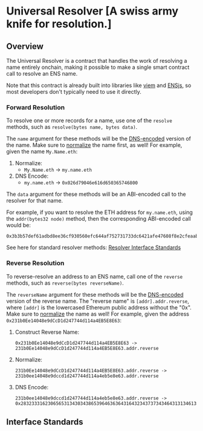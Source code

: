 
# Universal Resolver [A swiss army knife for resolution.]

## Overview

The Universal Resolver is a contract that handles the work of resolving a name entirely onchain, making it possible to make a single smart contract call to resolve an ENS name.

Note that this contract is already built into libraries like [viem](https://viem.sh) and [ENSjs](https://github.com/ensdomains/ensjs), so most developers don't typically need to use it directly.

### Forward Resolution

To resolve one or more records for a name, use one of the `resolve` methods, such as `resolve(bytes name, bytes data)`.

The `name` argument for these methods will be the [DNS-encoded](/resolution/names#dns) version of the name. Make sure to [normalize](/resolution/names#normalize) the name first, as well! For example, given the name `My.Name.eth`:

1. Normalize:
   - `My.Name.eth` -> `my.name.eth`
2. DNS Encode:
   - `my.name.eth` -> `0x026d79046e616d650365746800`

The `data` argument for these methods will be an ABI-encoded call to the resolver for that name.

For example, if you want to resolve the ETH address for `my.name.eth`, using the `addr(bytes32 node)` method, then the corresponding ABI-encoded call would be:

```
0x3b3b57def61adbd8ee36cf930560efc644af752731733dc6421afe47608f8e2cfeaabe2b
```

See here for standard resolver methods: [Resolver Interface Standards](/resolvers/interfaces)

### Reverse Resolution

To reverse-resolve an address to an ENS name, call one of the `reverse` methods, such as `reverse(bytes reverseName)`.

The `reverseName` argument for these methods will be the [DNS-encoded](/resolution/names#dns) version of the reverse name. The "reverse name" is `[addr].addr.reverse`, where `[addr]` is the lowercased Ethereum public address without the "0x". Make sure to [normalize](/resolution/names#normalize) the name as well! For example, given the address `0x231b0Ee14048e9dCcD1d247744d114a4EB5E8E63`:

1. Construct Reverse Name:
   ```
   0x231b0Ee14048e9dCcD1d247744d114a4EB5E8E63 ->
   231b0Ee14048e9dCcD1d247744d114a4EB5E8E63.addr.reverse
   ```
2. Normalize:
   ```
   231b0Ee14048e9dCcD1d247744d114a4EB5E8E63.addr.reverse ->
   231b0ee14048e9dccd1d247744d114a4eb5e8e63.addr.reverse
   ```
3. DNS Encode:
   ```
   231b0ee14048e9dccd1d247744d114a4eb5e8e63.addr.reverse ->
   0x28323331623065653134303438653964636364316432343737343464313134613465623565386536330461646472077265766572736500
   ```

## Interface Standards

<InterfaceDetails methods={universalresolver_methods} />
